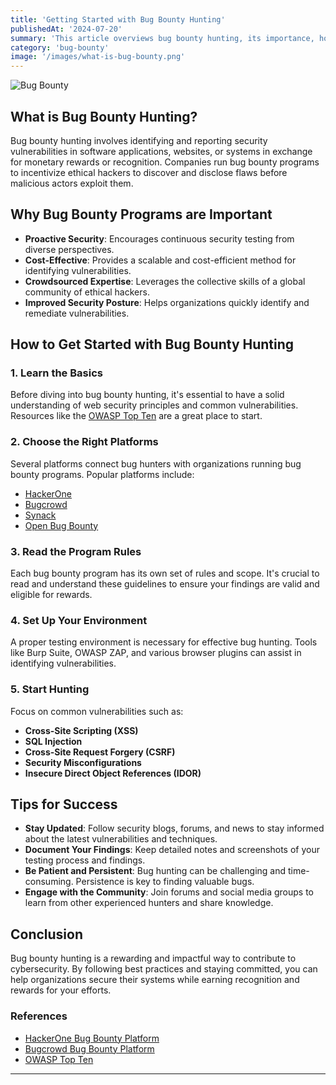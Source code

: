 ```yaml
---
title: 'Getting Started with Bug Bounty Hunting'
publishedAt: '2024-07-20'
summary: 'This article overviews bug bounty hunting, its importance, how to start, and tips for success, emphasizing how bug bounty programs enhance cybersecurity by encouraging ethical hackers to find vulnerabilities.'
category: 'bug-bounty'
image: '/images/what-is-bug-bounty.png'
---
```



<Image
  src="/images/what-is-bug-bounty.png"
  alt="Bug Bounty"
  width={400}
  height={400}
  className="w-400 h-400 mb-4 rounded-xl"
/>

## What is Bug Bounty Hunting?

Bug bounty hunting involves identifying and reporting security vulnerabilities in software applications, websites, or systems in exchange for monetary rewards or recognition. Companies run bug bounty programs to incentivize ethical hackers to discover and disclose flaws before malicious actors exploit them.

## Why Bug Bounty Programs are Important

- **Proactive Security**: Encourages continuous security testing from diverse perspectives.
- **Cost-Effective**: Provides a scalable and cost-efficient method for identifying vulnerabilities.
- **Crowdsourced Expertise**: Leverages the collective skills of a global community of ethical hackers.
- **Improved Security Posture**: Helps organizations quickly identify and remediate vulnerabilities.

## How to Get Started with Bug Bounty Hunting

### 1. **Learn the Basics**

Before diving into bug bounty hunting, it's essential to have a solid understanding of web security principles and common vulnerabilities. Resources like the [OWASP Top Ten](https://owasp.org/www-project-top-ten/) are a great place to start.

### 2. **Choose the Right Platforms**

Several platforms connect bug hunters with organizations running bug bounty programs. Popular platforms include:

- [HackerOne](https://www.hackerone.com/)
- [Bugcrowd](https://www.bugcrowd.com/)
- [Synack](https://www.synack.com/)
- [Open Bug Bounty](https://www.openbugbounty.org/)

### 3. **Read the Program Rules**

Each bug bounty program has its own set of rules and scope. It's crucial to read and understand these guidelines to ensure your findings are valid and eligible for rewards.

### 4. **Set Up Your Environment**

A proper testing environment is necessary for effective bug hunting. Tools like Burp Suite, OWASP ZAP, and various browser plugins can assist in identifying vulnerabilities.

### 5. **Start Hunting**

Focus on common vulnerabilities such as:

- **Cross-Site Scripting (XSS)**
- **SQL Injection**
- **Cross-Site Request Forgery (CSRF)**
- **Security Misconfigurations**
- **Insecure Direct Object References (IDOR)**

## Tips for Success

- **Stay Updated**: Follow security blogs, forums, and news to stay informed about the latest vulnerabilities and techniques.
- **Document Your Findings**: Keep detailed notes and screenshots of your testing process and findings.
- **Be Patient and Persistent**: Bug hunting can be challenging and time-consuming. Persistence is key to finding valuable bugs.
- **Engage with the Community**: Join forums and social media groups to learn from other experienced hunters and share knowledge.

## Conclusion

Bug bounty hunting is a rewarding and impactful way to contribute to cybersecurity. By following best practices and staying committed, you can help organizations secure their systems while earning recognition and rewards for your efforts.

### References

- [HackerOne Bug Bounty Platform](https://www.hackerone.com/)
- [Bugcrowd Bug Bounty Platform](https://www.bugcrowd.com/)
- [OWASP Top Ten](https://owasp.org/www-project-top-ten/)

---
